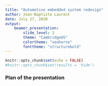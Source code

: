 ```yaml
---
title: "Automotive embedded system redesign"
author: Jean-Baptiste Laurent
date: July 27, 2020
output:
    beamer_presentation:
        slide_level: 3
        theme: "CambridgeUS"
        colortheme: "seahorse"
        fonttheme: "structurebold"
---
```


```r
knitr::opts_chunk$set(echo = FALSE)
#knitr::opts_chunk$set(results = 'hide')
```

### Plan of the presentation

<!-- AUTO GENERATED TOC HERE -->


<!-- AUTO-INSERTED Part I -->


<!-- AUTO-INSERTED Part II -->


<!-- AUTO-INSERTED Part III -->
